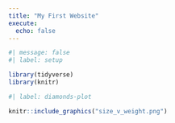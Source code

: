 ```yaml
---
title: "My First Website"
execute: 
  echo: false
---
```



```r
#| message: false
#| label: setup

library(tidyverse)
library(knitr)
```

```r
#| label: diamonds-plot

knitr::include_graphics("size_v_weight.png")
```


